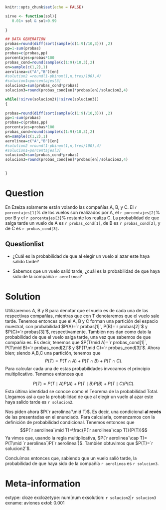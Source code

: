 \usepackage[utf8]{inputenc}
```r
knitr::opts_chunk$set(echo = FALSE)
```
\usepackage[utf8]{inputenc}

```r


sirve <- function(sol){
   0.01< sol & sol<0.99
  
}

## DATA GENERATION
probas=round(diff(sort(sample(c(1:9)/10,3))) ,2)
pp=1-sum(probas)
probas=c(probas,pp)
porcentajes=probas*100
probas_cond=round(sample(c(1:9)/10,3),2)
en=sample(c(1,2),1)
aerolinea=c("A","B")[en]
#solution2 =round(1-pbinom(1,n,tres/100),4)
#solucion1=porcentajes[3]
solucion2=sum(probas_cond*probas)
solucion3=round(probas_cond[en]*probas[en]/solucion2,4)

while(!sirve(solucion2)|!sirve(solucion3))
{
  
probas=round(diff(sort(sample(c(1:9)/10,3))) ,2)
pp=1-sum(probas)
probas=c(probas,pp)
porcentajes=probas*100
probas_cond=round(sample(c(1:9)/10,3),2)
en=sample(c(1,2),1)
aerolinea=c("A","B")[en]
#solution2 =round(1-pbinom(1,n,tres/100),4)
#solucion1=porcentajes[3]
solucion2=sum(probas_cond*probas)
solucion3=round(probas_cond[en]*probas[en]/solucion2,4)

  
}
```

Question
========

En Ezeiza solamente están volando las compañías A, B, y C. El `r porcentajes[1]`\% de los vuelos son realizados por A, el `r porcentajes[2]`\% por B y el `r porcentajes[3]`\% restante los realiza C. La probablidad de que salga tarde un vuelo de A es `r probas_cond[1]`, de B es `r probas_cond[2]`, y de C es `r probas_cond[3]`. 



Questionlist
------------

* ¿Cuál es la probabilidad de que al elegir un vuelo al azar este haya salido tarde?

* Sabemos que un vuelo salió tarde, ¿cuál es la probabilidad de que haya sido de la compañía `r aerolinea`?  

Solution
========

Utilizaremos A, B y B para denotar que el vuelo es de cada una de las respectivas compañías, mientras que con T denotaremos que el vuelo sale tarde.  Tenemos entonces que el A, B y C forman una partición del espacio muestral, con probabilidad  $P(A)=`r probas[1]`, P(B)=`r probas[2]`$ y $P(C)=`r probas[3]`$, respectivamente. 
También nos dan como dato la probabilidad de que el vuelo salga tarde, una vez que sabemos de que compañia es. Es decir, tenemos que  $P(T\mid A)=`r probas_cond[1]`, P(T\mid B)=`r probas_cond[2]`$ y $P(T\mid C)=`r probas_cond[3]`$. Ahora bien; siendo A,B,C una partición, tenemos que 
$$P(T)=P(T\cap A)+P(T\cap B)+P(T\cap C).$$
Para calcular cada una de estas probabilidades invocamos el principio multiplicativo. Tenemos entonces que 

$$P(T)=P(T\mid A)P(A)+P(T\mid B)P(B)+P(T\mid C)P(C).$$
Esta última identidad se conoce como el Teorema de la probabilidad Total. 
Llegamos asi a que la probabilidad de que al elegir un vuelo al azar este haya salido tarde es `r solucion2`.  


Nos piden ahora  $P(`r aerolinea`\mid T)$. Es decir, una condicional **al revés**  de las presentadas en el enunciado. Para calcularla, comenzamos con la definición de probabilidad condicional. Tenemos entonces que 
$$P(`r aerolinea`\mid T)=\frac{P(`r aerolinea`\cap T)}{P(T)}$$
Ya vimos que, usando la regla multiplicativa,  $P(`r aerolinea`\cap T)= P(T\mid `r aerolinea`)P(`r aerolinea`)$. También obtuvimos que  $P(T)=`r solucion2`$. 

Concluímos entonces que, sabiendo que un vuelo salió tarde, la probabilidad de que haya sido de la compañía `r aerolinea` es `r solucion3`.


Meta-information
================
extype: cloze
exclozetype: num|num
exsolution: `r solucion2`|`r solucion3`
exname: aviones
extol: 0.001